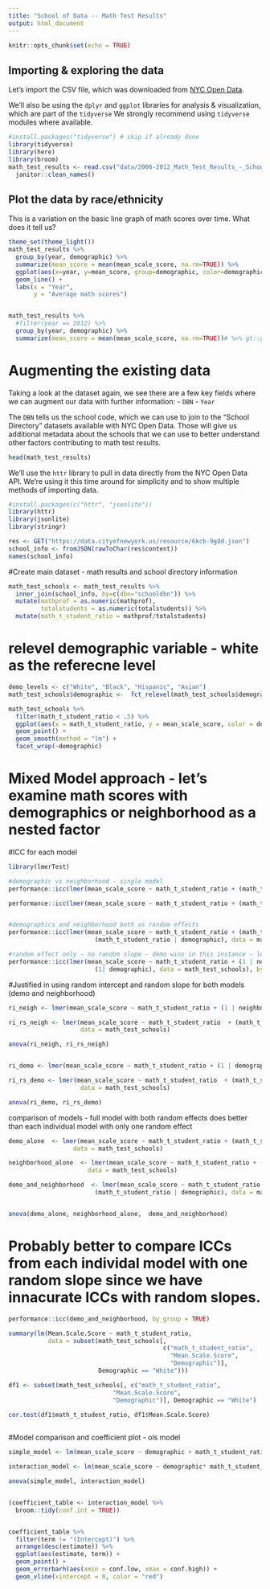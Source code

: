 ```yaml
---
title: "School of Data -- Math Test Results"
output: html_document
---
```


```r
knitr::opts_chunk$set(echo = TRUE)
```

## Importing & exploring the data

Let's import the CSV file, which was downloaded from [NYC Open Data](https://data.cityofnewyork.us/Education/2006-2012-Math-Test-Results-School-Ethnicity/3tfu-x2qk). 

We'll also be using the `dplyr` and `ggplot` libraries for analysis & visualization, which are part of the `tidyverse` We strongly recommend using `tidyverse` modules where available.

```r
#install.packages("tidyverse") # skip if already done
library(tidyverse)
library(here)
library(broom)
math_test_results <- read.csv("data/2006-2012_Math_Test_Results_-_School_-_Ethnicity.csv", na.strings="s") %>%
  janitor::clean_names()

```

## Plot the data by race/ethnicity

This is a variation on the basic line graph of math scores over time. What does it tell us?

```r
theme_set(theme_light())
math_test_results %>%
  group_by(year, demographic) %>%
  summarize(mean_score = mean(mean_scale_score, na.rm=TRUE)) %>%
  ggplot(aes(x=year, y=mean_score, group=demographic, color=demographic)) +
  geom_line() +
  labs(x = "Year",
       y = "Average math scores")


math_test_results %>%
  #filter(year == 2012) %>%
  group_by(year, demographic) %>%
  summarize(mean_score = mean(mean_scale_score, na.rm=TRUE))# %>% gt::gt()
```

# Augmenting the existing data

Taking a look at the dataset again, we see there are a few key fields where we can augment our data with further information:
- `DBN`
- `Year`

The `DBN` tells us the school code, which we can use to join to the "School Directory" datasets available with NYC Open Data. Those will give us additional metadata about the schools that we can use to better understand other factors contributing to math test results.

```r
head(math_test_results)
```
We'll use the `httr` library to pull in data directly from the NYC Open Data API. We're using it this time around for simplicity and to show multiple methods of importing data.

```r
#install.packages(c("httr", "jsonlite"))
library(httr)
library(jsonlite)
library(stringr)

res <- GET("https://data.cityofnewyork.us/resource/6kcb-9g8d.json")
school_info <- fromJSON(rawToChar(res$content))
names(school_info)
```

#Create main dataset - math results and school directory information
```r
math_test_schools <- math_test_results %>%
  inner_join(school_info, by=c(dbn="schooldbn")) %>%
  mutate(mathprof = as.numeric(mathprof),
         totalstudents = as.numeric(totalstudents)) %>%
  mutate(math_t_student_ratio = mathprof/totalstudents) 
```


# relevel demographic variable  - white as the referecne level
```r
demo_levels <- c("White", "Black", "Hispanic", "Asian")
math_test_schools$demographic <-  fct_relevel(math_test_schools$demographic, demo_levels)
```


```r
math_test_schools %>%
  filter(math_t_student_ratio < .5) %>%
  ggplot(aes(x = math_t_student_ratio, y = mean_scale_score, color = demographic)) +
  geom_point() +
  geom_smooth(method = "lm") +
  facet_wrap(~demographic)
```




# Mixed Model approach - let's examine math scores with demographics or neighborhood as a nested factor

#ICC for each model
```r
library(lmerTest)

#demographic vs neighborhood - single model
performance::icc(lmer(mean_scale_score ~ math_t_student_ratio + (math_t_student_ratio | demographic), data = math_test_schools))

performance::icc(lmer(mean_scale_score ~ math_t_student_ratio + (math_t_student_ratio | neighborhood), data = math_test_schools))


#demographics and neighborhood both as random effects
performance::icc(lmer(mean_scale_score ~ math_t_student_ratio + (math_t_student_ratio | neighborhood) +
                        (math_t_student_ratio | demographic), data = math_test_schools), by_group = TRUE)

#random effect only - no random slope - demo wins in this instance - lets examine if random slope model is better
performance::icc(lmer(mean_scale_score ~ math_t_student_ratio + (1 | neighborhood) +
                        (1| demographic), data = math_test_schools), by_group = TRUE)
```
#Justified in using random intercept and random slope  for both models (demo and neighborhood)
```r
ri_neigh <- lmer(mean_scale_score ~ math_t_student_ratio + (1 | neighborhood), data = math_test_schools)

ri_rs_neigh <- lmer(mean_scale_score ~ math_t_student_ratio  + (math_t_student_ratio | neighborhood),
                    data = math_test_schools)

anova(ri_neigh, ri_rs_neigh)


ri_demo <- lmer(mean_scale_score ~ math_t_student_ratio + (1 | demographic), data = math_test_schools)

ri_rs_demo <- lmer(mean_scale_score ~ math_t_student_ratio  + (math_t_student_ratio | demographic),
                    data = math_test_schools)

anova(ri_demo, ri_rs_demo)
```


comparison of models - full model with both random effects does better than each individual model with only one random effect
```r
demo_alone  <- lmer(mean_scale_score ~ math_t_student_ratio + (math_t_student_ratio | demographic), 
                  data = math_test_schools)

neighborhood_alone  <- lmer(mean_scale_score ~ math_t_student_ratio + (math_t_student_ratio | neighborhood), 
                      data = math_test_schools)

demo_and_neighborhood  <- lmer(mean_scale_score ~ math_t_student_ratio + (math_t_student_ratio | neighborhood) +
                        (math_t_student_ratio | demographic), data = math_test_schools)


anova(demo_alone, neighborhood_alone,  demo_and_neighborhood)
```


# Probably better to compare ICCs from each individal model with one random slope since we have innacurate ICCs with random slopes. 
```r
performance::icc(demo_and_neighborhood, by_group = TRUE)
```




```r
summary(lm(Mean.Scale.Score ~ math_t_student_ratio, 
           data = subset(math_test_schools[,
                                           c("math_t_student_ratio", 
                                             "Mean.Scale.Score", 
                                             "Demographic")],
                         Demographic == "White")))

df1 <- subset(math_test_schools[, c("math_t_student_ratio", 
                             "Mean.Scale.Score", 
                             "Demographic")], Demographic == "White")

cor.test(df1$math_t_student_ratio, df1$Mean.Scale.Score)
        
```


#Model comparison and coefficient plot - ols model
```r
simple_model <- lm(mean_scale_score ~ demographic + math_t_student_ratio, data = math_test_schools)

interaction_model <- lm(mean_scale_score ~ demographic* math_t_student_ratio, data = math_test_schools)

anova(simple_model, interaction_model)


(coefficient_table <- interaction_model %>%
  broom::tidy(conf.int = TRUE))


coefficient_table %>%
  filter(term != "(Intercept)") %>%
  arrange(desc(estimate)) %>%
  ggplot(aes(estimate, term)) +
  geom_point() +
  geom_errorbarh(aes(xmin = conf.low, xmax = conf.high)) +
  geom_vline(xintercept = 0, color = "red")
```

